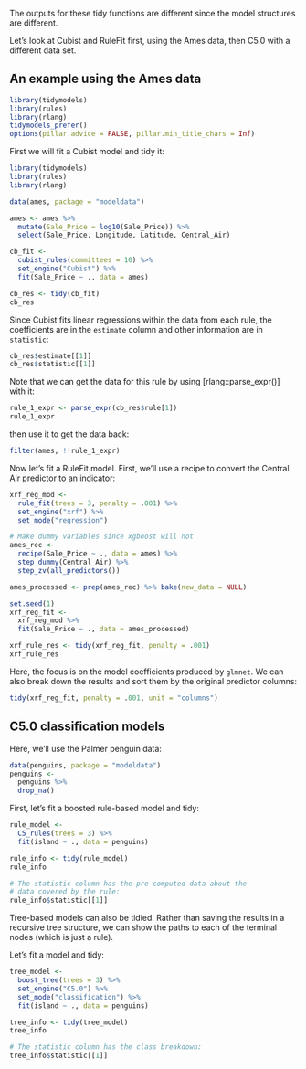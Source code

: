 The outputs for these tidy functions are different since the model structures are different. 

Let's look at Cubist and RuleFit first, using the Ames data, then C5.0 with a different data set.

## An example using the Ames data


```r
library(tidymodels)
library(rules)
library(rlang)
tidymodels_prefer()
options(pillar.advice = FALSE, pillar.min_title_chars = Inf)
```

First we will fit a Cubist model and tidy it:

```r
library(tidymodels)
library(rules)
library(rlang)

data(ames, package = "modeldata")

ames <- ames %>% 
  mutate(Sale_Price = log10(Sale_Price)) %>% 
  select(Sale_Price, Longitude, Latitude, Central_Air)

cb_fit <-
  cubist_rules(committees = 10) %>%
  set_engine("Cubist") %>%
  fit(Sale_Price ~ ., data = ames)

cb_res <- tidy(cb_fit)
cb_res
```

Since Cubist fits linear regressions within the data from each rule, the coefficients are in the `estimate` column and other information are in `statistic`: 

```r
cb_res$estimate[[1]]
cb_res$statistic[[1]]
```

Note that we can get the data for this rule by using [rlang::parse_expr()] with it:

```r
rule_1_expr <- parse_expr(cb_res$rule[1])
rule_1_expr
```

then use it to get the data back:

```r
filter(ames, !!rule_1_expr)
```

Now let's fit a RuleFit model. First, we'll use a recipe to convert the Central Air predictor to an indicator: 

```r
xrf_reg_mod <-
  rule_fit(trees = 3, penalty = .001) %>%
  set_engine("xrf") %>%
  set_mode("regression")

# Make dummy variables since xgboost will not
ames_rec <-
  recipe(Sale_Price ~ ., data = ames) %>%
  step_dummy(Central_Air) %>%
  step_zv(all_predictors())

ames_processed <- prep(ames_rec) %>% bake(new_data = NULL)

set.seed(1)
xrf_reg_fit <-
  xrf_reg_mod %>%
  fit(Sale_Price ~ ., data = ames_processed)

xrf_rule_res <- tidy(xrf_reg_fit, penalty = .001)
xrf_rule_res
```

Here, the focus is on the model coefficients produced by `glmnet`. We can also break down the results and sort them by the original predictor columns: 

```r
tidy(xrf_reg_fit, penalty = .001, unit = "columns")
```

## C5.0 classification models

Here, we'll use the Palmer penguin data: 

```r
data(penguins, package = "modeldata")
penguins <- 
  penguins %>% 
  drop_na()
```

First, let's fit a boosted rule-based model and tidy:

```r
rule_model <- 
  C5_rules(trees = 3) %>% 
  fit(island ~ ., data = penguins)

rule_info <- tidy(rule_model)
rule_info

# The statistic column has the pre-computed data about the 
# data covered by the rule:
rule_info$statistic[[1]]
```

Tree-based models can also be tidied. Rather than saving the results in a recursive tree structure, we can show the paths to each of the terminal nodes (which is just a rule). 

Let's fit a model and tidy: 

```r
tree_model <- 
  boost_tree(trees = 3) %>% 
  set_engine("C5.0") %>% 
  set_mode("classification") %>% 
  fit(island ~ ., data = penguins)

tree_info <- tidy(tree_model)
tree_info

# The statistic column has the class breakdown:
tree_info$statistic[[1]]
```



